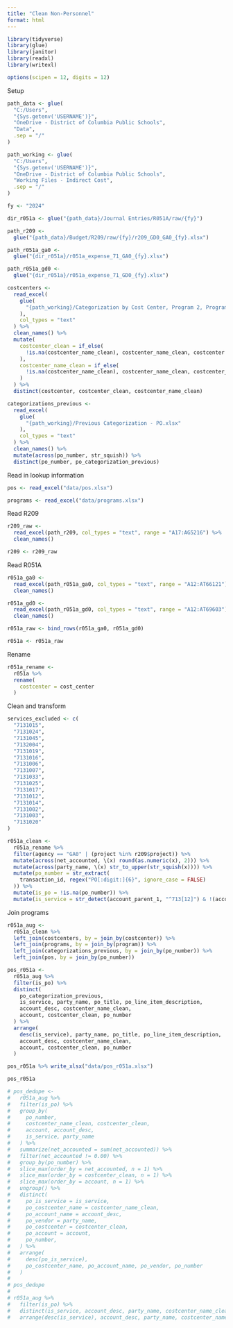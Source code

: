 ```yaml
---
title: "Clean Non-Personnel"
format: html
---
```


```r
library(tidyverse)
library(glue)
library(janitor)
library(readxl)
library(writexl)

options(scipen = 12, digits = 12)
```

Setup

```r
path_data <- glue(
  "C:/Users",
  "{Sys.getenv('USERNAME')}",
  "OneDrive - District of Columbia Public Schools",
  "Data",
  .sep = "/"
)

path_working <- glue(
  "C:/Users",
  "{Sys.getenv('USERNAME')}",
  "OneDrive - District of Columbia Public Schools",
  "Working Files - Indirect Cost",
  .sep = "/"
)

fy <- "2024"

dir_r051a <- glue("{path_data}/Journal Entries/R051A/raw/{fy}")

path_r209 <-
  glue("{path_data}/Budget/R209/raw/{fy}/r209_GD0_GA0_{fy}.xlsx")

path_r051a_ga0 <-
  glue("{dir_r051a}/r051a_expense_71_GA0_{fy}.xlsx")

path_r051a_gd0 <-
  glue("{dir_r051a}/r051a_expense_71_GD0_{fy}.xlsx")
```

```r
costcenters <-
  read_excel(
    glue(
      "{path_working}/Categorization by Cost Center, Program 2, Program.xlsx"
    ),
    col_types = "text"
  ) %>%
  clean_names() %>%
  mutate(
    costcenter_clean = if_else(
      !is.na(costcenter_name_clean), costcenter_name_clean, costcenter
    ),
    costcenter_name_clean = if_else(
      !is.na(costcenter_name_clean), costcenter_name_clean, costcenter_name
    )
  ) %>%
  distinct(costcenter, costcenter_clean, costcenter_name_clean)

categorizations_previous <-
  read_excel(
    glue(
      "{path_working}/Previous Categorization - PO.xlsx"
    ),
    col_types = "text"
  ) %>%
  clean_names() %>%
  mutate(across(po_number, str_squish)) %>%
  distinct(po_number, po_categorization_previous)
```

Read in lookup information

```r
pos <- read_excel("data/pos.xlsx")

programs <- read_excel("data/programs.xlsx")
```

Read R209

```r
r209_raw <-
  read_excel(path_r209, col_types = "text", range = "A17:AG5216") %>%
  clean_names()

r209 <- r209_raw
```

Read R051A

```r
r051a_ga0 <-
  read_excel(path_r051a_ga0, col_types = "text", range = "A12:AT66121") %>%
  clean_names()

r051a_gd0 <-
  read_excel(path_r051a_gd0, col_types = "text", range = "A12:AT69603") %>%
  clean_names()

r051a_raw <- bind_rows(r051a_ga0, r051a_gd0)

r051a <- r051a_raw
```

Rename

```r
r051a_rename <-
  r051a %>%
  rename(
    costcenter = cost_center
  )
```

Clean and transform

```r
services_excluded <- c(
  "7131015",
  "7131024",
  "7131045",
  "7132004",
  "7131019",
  "7131016",
  "7131006",
  "7131007",
  "7131033",
  "7131025",
  "7131017",
  "7131012",
  "7131014",
  "7131002",
  "7131003",
  "7131020"
)
```

```r
r051a_clean <-
  r051a_rename %>%
  filter(agency == "GA0" | (project %in% r209$project)) %>%
  mutate(across(net_accounted, \(x) round(as.numeric(x), 2))) %>%
  mutate(across(party_name, \(x) str_to_upper(str_squish(x)))) %>%
  mutate(po_number = str_extract(
    transaction_id, regex("PO[:digit:]{6}", ignore_case = FALSE)
  )) %>%
  mutate(is_po = !is.na(po_number)) %>%
  mutate(is_service = str_detect(account_parent_1, "^713[12]") & !(account %in% services_excluded))
```

Join programs

```r
r051a_aug <-
  r051a_clean %>%
  left_join(costcenters, by = join_by(costcenter)) %>%
  left_join(programs, by = join_by(program)) %>%
  left_join(categorizations_previous, by = join_by(po_number)) %>%
  left_join(pos, by = join_by(po_number))
```

```r
pos_r051a <-
  r051a_aug %>%
  filter(is_po) %>%
  distinct(
    po_categorization_previous,
    is_service, party_name, po_title, po_line_item_description,
    account_desc, costcenter_name_clean,
    account, costcenter_clean, po_number
  ) %>%
  arrange(
    desc(is_service), party_name, po_title, po_line_item_description,
    account_desc, costcenter_name_clean,
    account, costcenter_clean, po_number
  )

pos_r051a %>% write_xlsx("data/pos_r051a.xlsx")

pos_r051a
```

```r
# pos_dedupe <-
#   r051a_aug %>%
#   filter(is_po) %>%
#   group_by(
#     po_number,
#     costcenter_name_clean, costcenter_clean,
#     account, account_desc,
#     is_service, party_name
#   ) %>%
#   summarize(net_accounted = sum(net_accounted)) %>%
#   filter(net_accounted != 0.00) %>%
#   group_by(po_number) %>%
#   slice_max(order_by = net_accounted, n = 1) %>%
#   slice_max(order_by = costcenter_clean, n = 1) %>%
#   slice_max(order_by = account, n = 1) %>%
#   ungroup() %>%
#   distinct(
#     po_is_service = is_service,
#     po_costcenter_name = costcenter_name_clean,
#     po_account_name = account_desc,
#     po_vendor = party_name,
#     po_costcenter = costcenter_clean,
#     po_account = account,
#     po_number,
#   ) %>%
#   arrange(
#     desc(po_is_service),
#     po_costcenter_name, po_account_name, po_vendor, po_number
#   )
#
# pos_dedupe
#
# r051a_aug %>%
#   filter(is_po) %>%
#   distinct(is_service, account_desc, party_name, costcenter_name_clean, costcenter_clean, account, po_number) %>%
#   arrange(desc(is_service), account_desc, party_name, costcenter_name_clean, po_number)
```
